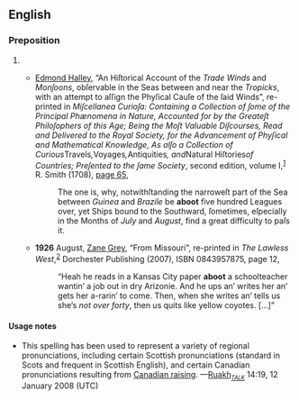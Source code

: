 {{rfd|This is not a word nor is it even an accurate phonetic representation of the Canadian pronunciation.  Just a feeble joke by an anon. -- [[User:WikiPedant|WikiPedant]] 17:01, 11 January 2008 (UTC)}}
==English==

===Preposition===
{{en-prep}}

# {{form of|[[eye dialect|Eye dialect]] spelling|[[about]]}}
#* {{circa|1686}} [[w:Edmond_Halley|Edmond Halley]], “An Hiſtorical Account of the ''Trade Winds'' and ''Monſoons'', obſervable in the Seas between and near the ''Tropicks'', with an attempt to aſſign the Phyſical Cauſe of the ſaid Winds”, re-printed in ''Miſcellanea Curioſa: Containing a Collection of ſome of the Principal Phænomena in Nature, Accounted for by the Greateſt Philoſophers of this Age; Being the Moſt Valuable Diſcourses, Read and Delivered to the Royal Society, for the Advancement of Phyſical and Mathematical Knowledge, As alſo a Collection of Curious ''Travels'', ''Voyages'', ''Antiquities'', and ''Natural Hiſtories'' of Countries; Preſented to the ſame Society'', second edition, volume I,<sup>[http://books.google.com/books?id=sb04AAAAMAAJ]</sup> R. Smith (1708), [http://books.google.com/books?id=sb04AAAAMAAJ&amp;pg=PA65&amp;dq=%22aboot%22 page 65],
#*: The one is, why, notwithſtanding the narroweſt part of the Sea between ''Guinea'' and ''Brazile'' be '''aboot''' five hundred Leagues over, yet Ships bound to the Southward, ſometimes, eſpecially in the Months of ''July'' and ''August'', find a great difficulty to paſs it.
#* '''1926''' August, [[w:Zane Grey|Zane Grey]], “From Missouri”, re-printed in ''The Lawless West'',<sup>[http://books.google.com/books?id=o0brOTCrQ5oC]</sup> Dorchester Publishing (2007), ISBN 0843957875, page 12,
#*: “Heah he reads in a Kansas City paper '''aboot''' a schoolteacher wantin’ a job out in dry Arizonie. And he ups an’ writes her an’ gets her a-rarin’ to come. Then, when she writes an’ tells us she’s ''not over forty'', then us quits like yellow coyotes. […]”

====Usage notes====
* This spelling has been used to represent a variety of regional pronunciations, including certain Scottish pronunciations (standard in Scots and frequent in Scottish English), and certain Canadian pronunciations resulting from [[w:Canadian raising|Canadian raising]]. —[[User: Ruakh |Ruakh]]<sub ><small ><i >[[User talk: Ruakh |TALK]]</i ></small ></sub > 14:19, 12 January 2008 (UTC)